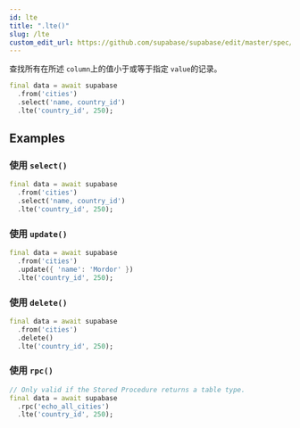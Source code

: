 ```yaml
---
id: lte
title: ".lte()"
slug: /lte
custom_edit_url: https://github.com/supabase/supabase/edit/master/spec/supabase_dart_v1.yml
---
```


查找所有在所述 `column`上的值小于或等于指定 `value`的记录。


```dart
final data = await supabase
  .from('cities')
  .select('name, country_id')
  .lte('country_id', 250);
```


















## Examples

### 使用 `select()`



```dart
final data = await supabase
  .from('cities')
  .select('name, country_id')
  .lte('country_id', 250);
```

### 使用 `update()`



```dart
final data = await supabase
  .from('cities')
  .update({ 'name': 'Mordor' })
  .lte('country_id', 250);
```

### 使用 `delete()`



```dart
final data = await supabase
  .from('cities')
  .delete()
  .lte('country_id', 250);
```

### 使用 `rpc()`



```dart
// Only valid if the Stored Procedure returns a table type.
final data = await supabase
  .rpc('echo_all_cities')
  .lte('country_id', 250);
```
